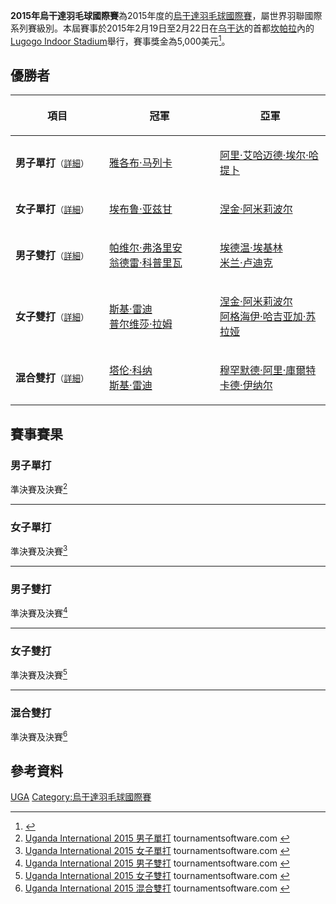 {{noteTA|G1=Badminton}}
{{infobox badminton event
|name           = 2015年烏干達羽毛球國際賽
|image          = 
|size           = 
|caption        =
|dates          = 2015年2月19日－2月22日
|number_edition = 
|level          = 4B
|prize_money    = 5,000美元
|location       = {{UGA}}[[坎帕拉|坎帕拉]]
|venue          = Lugogo Indoor Stadium
|previous       = 2014年烏干達羽毛球國際賽 
|next           = 2016年烏干達羽毛球國際賽
}}
'''2015年烏干達羽毛球國際賽'''為2015年度的[[烏干達羽毛球國際賽|烏干達羽毛球國際賽]]，屬世界羽聯國際系列賽級別。本屆賽事於2015年2月19日至2月22日在[[乌干达|乌干达]]的首都[[坎帕拉|坎帕拉]]內的[[Lugogo_Indoor_Stadium|Lugogo Indoor Stadium]]舉行，賽事獎金為5,000美元<ref>{{cite web|title=Tournament prospectus of 2015 UGANDA INTERNATIONAL|url=http://www.bwfbadminton.org/file.aspx?id=608645&dl=1|publisher=BWF|accessdate=2015-10-24|archive-date=2016-03-05|archive-url=https://web.archive.org/web/20160305075938/http://www.bwfbadminton.org/file.aspx?id=608645&dl=1|dead-url=no}}{{en}}</ref>。

== 優勝者 ==
{| class=wikitable style="font-size:small"
!width="200"|項目
!width="250"|冠軍
!width="250"|亞軍
|-
|'''男子單打'''<small>（[[#男子單打|詳細]]）</small>
|{{flagicon|RSA}} [[雅各布·马列卡|雅各布·马列卡]]
|{{flagicon|EGY}} [[阿里·艾哈迈德·埃尔·哈提卜|阿里·艾哈迈德·埃尔·哈提卜]]
|-
|'''女子單打'''<small>（[[#女子單打|詳細]]）</small>
|{{flagicon|TUR}} [[埃布鲁·亚兹甘|埃布鲁·亚兹甘]]
|{{flagicon|IRI}} [[涅金·阿米莉波尔|涅金·阿米莉波尔]]
|-
|'''男子雙打'''<small>（[[#男子雙打|詳細]]）</small>
|{{flagicon|CZE}} [[帕维尔·弗洛里安|帕维尔·弗洛里安]]<br/>{{flagicon|CZE}} [[翁德雷·科普里瓦|翁德雷·科普里瓦]]
|{{flagicon|UGA}} [[埃德温·埃基林|埃德温·埃基林]]<br/>{{flagicon|CZE}} [[米兰·卢迪克|米兰·卢迪克]]
|-
|'''女子雙打'''<small>（[[#女子雙打|詳細]]）</small>
|{{flagicon|IND}} [[斯基·雷迪|斯基·雷迪]]<br/>{{flagicon|IND}} [[普尔维莎·拉姆|普尔维莎·拉姆]]
|{{flagicon|IRI}} [[涅金·阿米莉波尔|涅金·阿米莉波尔]]<br/>{{flagicon|IRI}} [[阿格海伊·哈吉亚加·苏拉娅|阿格海伊·哈吉亚加·苏拉娅]]
|-
|'''混合雙打'''<small>（[[#混合雙打|詳細]]）</small>
|{{flagicon|IND}} [[塔伦·科纳|塔伦·科纳]]<br/>{{flagicon|IND}} [[斯基·雷迪|斯基·雷迪]]
|{{flagicon|TUR}} [[穆罕默德·阿里·庫爾特|穆罕默德·阿里·庫爾特]]<br/>{{flagicon|TUR}} [[卡德·伊纳尔|卡德·伊纳尔]]
|}

== 賽事賽果 ==
=== 男子單打 ===
;準決賽及決賽<ref name="MS">[http://bwf.tournamentsoftware.com/sport/draw.aspx?id=AD2E4D16-69EC-4A44-8CE9-313A6D408912&draw=2 Uganda International 2015 男子單打] {{Wayback|url=http://bwf.tournamentsoftware.com/sport/draw.aspx?id=AD2E4D16-69EC-4A44-8CE9-313A6D408912&draw=2 |date=20200316082039 }} tournamentsoftware.com {{en}}</ref>
{{4TeamBracket-Tennis5-v2
| team-width=200
| RD1-seed1=1
| RD1-team1={{flagicon|CZE}} [[米兰·卢迪克|米兰·卢迪克]]
| RD1-score1-1='''11
| RD1-score1-2=7
| RD1-score1-3=6
| RD1-score1-4=9
| RD1-score1-5=
| RD1-seed2=8
| RD1-team2='''{{flagicon|RSA}} [[雅各布·马列卡|雅各布·马列卡]]
| RD1-score2-1=9
| RD1-score2-2='''11
| RD1-score2-3='''11
| RD1-score2-4='''11
| RD1-score2-5=

| RD1-seed3=
| RD1-team3='''{{nowrap|{{flagicon|EGY}} [[阿里·艾哈迈德·埃尔·哈提卜|阿里·艾哈迈德·埃尔·哈提卜]]}}
| RD1-score3-1='''11
| RD1-score3-2=3
| RD1-score3-3='''11
| RD1-score3-4=8
| RD1-score3-5='''11
| RD1-seed4=
| RD1-team4={{flagicon|RSA}} [[普拉卡什·维查雅纳特|普拉卡什·维查雅纳特]]
| RD1-score4-1=9
| RD1-score4-2='''11
| RD1-score4-3=6
| RD1-score4-4='''11
| RD1-score4-5=10

| RD2-seed1=1
| RD2-team1='''{{flagicon|RSA}} [[雅各布·马列卡|雅各布·马列卡]]
| RD2-score1-1='''11
| RD2-score1-2='''11
| RD2-score1-3='''11
| RD2-score1-4=
| RD2-score1-5=
| RD2-seed2=
| RD2-team2={{nowrap|{{flagicon|EGY}} [[阿里·艾哈迈德·埃尔·哈提卜|阿里·艾哈迈德·埃尔·哈提卜]]}}
| RD2-score2-1=8
| RD2-score2-2=10
| RD2-score2-3=2
| RD2-score2-4=
| RD2-score2-5=
}}
----

=== 女子單打 ===
;準決賽及決賽<ref name="WS">[http://bwf.tournamentsoftware.com/sport/draw.aspx?id=AD2E4D16-69EC-4A44-8CE9-313A6D408912&draw=4 Uganda International 2015 女子單打] {{Wayback|url=http://bwf.tournamentsoftware.com/sport/draw.aspx?id=AD2E4D16-69EC-4A44-8CE9-313A6D408912&draw=4 |date=20200316082045 }} tournamentsoftware.com {{en}}</ref>
{{4TeamBracket-Tennis5-v2
| team-width=200
| RD1-seed1=7
| RD1-team1='''{{flagicon|TUR}} [[埃布鲁·亚兹甘|埃布鲁·亚兹甘]]
| RD1-score1-1='''11
| RD1-score1-2='''11
| RD1-score1-3=8
| RD1-score1-4=6
| RD1-score1-5='''11
| RD1-seed2=
| RD1-team2={{nowrap|{{flagicon|IRI}} [[阿格海伊·哈吉亚加·苏拉娅|阿格海伊·哈吉亚加·苏拉娅]]}}
| RD1-score2-1=6
| RD1-score2-2=7
| RD1-score2-3='''11
| RD1-score2-4='''11
| RD1-score2-5=7

| RD1-seed3=
| RD1-team3='''{{flagicon|IRI}} [[涅金·阿米莉波尔|涅金·阿米莉波尔]]
| RD1-score3-1=7
| RD1-score3-2='''11
| RD1-score3-3=5
| RD1-score3-4='''11
| RD1-score3-5='''11
| RD1-seed4=2
| RD1-team4={{flagicon|MRI}} [[凯特·甫·库内|凯特·甫·库内]]
| RD1-score4-1='''11
| RD1-score4-2=10
| RD1-score4-3='''11
| RD1-score4-4=8
| RD1-score4-5=5

| RD2-seed1=7
| RD2-team1='''{{flagicon|TUR}} [[埃布鲁·亚兹甘|埃布鲁·亚兹甘]]
| RD2-score1-1='''11
| RD2-score1-2=8
| RD2-score1-3='''11
| RD2-score1-4='''11
| RD2-score1-5=
| RD2-seed2=
| RD2-team2={{nowrap|{{flagicon|IRI}} [[涅金·阿米莉波尔|涅金·阿米莉波尔]]}}
| RD2-score2-1=9
| RD2-score2-2='''11
| RD2-score2-3=8
| RD2-score2-4=7
| RD2-score2-5=
}}
----

=== 男子雙打 ===
;準決賽及決賽<ref name="MD">[http://bwf.tournamentsoftware.com/sport/draw.aspx?id=AD2E4D16-69EC-4A44-8CE9-313A6D408912&draw=5 Uganda International 2015 男子雙打] {{Wayback|url=http://bwf.tournamentsoftware.com/sport/draw.aspx?id=AD2E4D16-69EC-4A44-8CE9-313A6D408912&draw=5 |date=20200316082050 }} tournamentsoftware.com {{en}}</ref>
{{4TeamBracket-Tennis5-v2
| team-width=200
| RD1-seed1=
| RD1-team1='''{{flagicon|UGA}} [[埃德温·埃基林|埃德温·埃基林]]<br/> {{flagicon|CZE}} [[米兰·卢迪克|米兰·卢迪克]]
| RD1-score1-1=9
| RD1-score1-2='''11
| RD1-score1-3='''11
| RD1-score1-4='''11
| RD1-score1-5=
| RD1-seed2=
| RD1-team2={{nowrap|{{flagicon|BUL}} [[布拉戈韦斯特·基斯耶夫|布拉戈韦斯特·基斯耶夫]]<br/> {{flagicon|SLO}} [[阿伦·罗伊|阿伦·罗伊]]}}
| RD1-score2-1='''11
| RD1-score2-2=6
| RD1-score2-3=9
| RD1-score2-4=6
| RD1-score2-5=

| RD1-seed3=3
| RD1-team3={{flagicon|NGR}} [[埃内约·阿巴|埃内约·阿巴]]<br/> {{flagicon|NGR}} [[维克托·马坎朱|维克托·马坎朱]]
| RD1-score3-1=10
| RD1-score3-2=5
| RD1-score3-3=10
| RD1-score3-4=
| RD1-score3-5=
| RD1-seed4=2
| RD1-team4='''{{flagicon|CZE}} [[帕维尔·弗洛里安|帕维尔·弗洛里安]]<br/> {{flagicon|CZE}} [[翁德雷·科普里瓦|翁德雷·科普里瓦]]
| RD1-score4-1='''11
| RD1-score4-2='''11
| RD1-score4-3='''11
| RD1-score4-4=
| RD1-score4-5=

| RD2-seed1=
| RD2-team1={{flagicon|UGA}} [[埃德温·埃基林|埃德温·埃基林]]<br/> {{flagicon|CZE}} [[米兰·卢迪克|米兰·卢迪克]]
| RD2-score1-1='''11
| RD2-score1-2=5
| RD2-score1-3='''11
| RD2-score1-4=6
| RD2-score1-5=8
| RD2-seed2=2
| RD2-team2='''{{flagicon|CZE}} [[帕维尔·弗洛里安|帕维尔·弗洛里安]]<br/> {{flagicon|CZE}} [[翁德雷·科普里瓦|翁德雷·科普里瓦]]
| RD2-score2-1=7
| RD2-score2-2='''11
| RD2-score2-3=10
| RD2-score2-4='''11
| RD2-score2-5='''11
}}
----

=== 女子雙打 ===
;準決賽及決賽<ref name="WD">[http://bwf.tournamentsoftware.com/sport/draw.aspx?id=AD2E4D16-69EC-4A44-8CE9-313A6D408912&draw=7 Uganda International 2015 女子雙打] {{Wayback|url=http://bwf.tournamentsoftware.com/sport/draw.aspx?id=AD2E4D16-69EC-4A44-8CE9-313A6D408912&draw=7 |date=20200316082054 }} tournamentsoftware.com {{en}}</ref>
{{4TeamBracket-Tennis5-v2
| team-width=200
| RD1-seed1=Q
| RD1-team1='''{{nowrap|{{flagicon|IRI}} [[涅金·阿米莉波尔|涅金·阿米莉波尔]]<br/> {{flagicon|IRI}} [[阿格海伊·哈吉亚加·苏拉娅|阿格海伊·哈吉亚加·苏拉娅]]}}
| RD1-score1-1='''11
| RD1-score1-2=7
| RD1-score1-3='''11
| RD1-score1-4='''11
| RD1-score1-5=
| RD1-seed2=
| RD1-team2={{flagicon|MRI}} [[凯特·甫·库内|凯特·甫·库内]]<br/> {{flagicon|NGR}} [[格雷斯·加布里埃尔|格雷斯·加布里埃尔]]
| RD1-score2-1=5
| RD1-score2-2='''11
| RD1-score2-3=8
| RD1-score2-4=10
| RD1-score2-5=

| RD1-seed3=
| RD1-team3='''{{flagicon|IND}} [[斯基·雷迪|斯基·雷迪]]<br/> {{flagicon|IND}} [[普尔维莎·拉姆|普尔维莎·拉姆]]
| RD1-score3-1='''11
| RD1-score3-2='''11
| RD1-score3-3='''11
| RD1-score3-4=
| RD1-score3-5=
| RD1-seed4=2
| RD1-team4={{flagicon|RSA}} [[珍妮弗·弗莱|珍妮弗·弗莱]]<br/> {{flagicon|RSA}} [[桑德拉·勒格兰其|桑德拉·勒格兰其]]
| RD1-score4-1=4
| RD1-score4-2=2
| RD1-score4-3=7
| RD1-score4-4=
| RD1-score4-5=

| RD2-seed1=Q
| RD2-team1={{nowrap|{{flagicon|IRI}} [[涅金·阿米莉波尔|涅金·阿米莉波尔]]<br/> {{flagicon|IRI}} [[阿格海伊·哈吉亚加·苏拉娅|阿格海伊·哈吉亚加·苏拉娅]]}}
| RD2-score1-1=7
| RD2-score1-2='''11
| RD2-score1-3='''11
| RD2-score1-4=7
| RD2-score1-5=3
| RD2-seed2=
| RD2-team2='''{{flagicon|IND}} [[斯基·雷迪|斯基·雷迪]]<br/> {{flagicon|IND}} [[普尔维莎·拉姆|普尔维莎·拉姆]]
| RD2-score2-1='''11
| RD2-score2-2=6
| RD2-score2-3=8
| RD2-score2-4='''11
| RD2-score2-5='''11
}}
----

=== 混合雙打 ===
;準決賽及決賽<ref name="XD">[http://bwf.tournamentsoftware.com/sport/draw.aspx?id=AD2E4D16-69EC-4A44-8CE9-313A6D408912&draw=8 Uganda International 2015 混合雙打] {{Wayback|url=http://bwf.tournamentsoftware.com/sport/draw.aspx?id=AD2E4D16-69EC-4A44-8CE9-313A6D408912&draw=8 |date=20200316082059 }} tournamentsoftware.com {{en}}</ref>
{{4TeamBracket-Tennis5-v2
| team-width=200
| RD1-seed1=1
| RD1-team1={{flagicon|RSA}} [[安德里斯·马兰|安德里斯·马兰]]<br/> {{flagicon|RSA}} [[珍妮弗·弗莱|珍妮弗·弗莱]]
| RD1-score1-1=5
| RD1-score1-2=8
| RD1-score1-3=10
| RD1-score1-4=
| RD1-score1-5=
| RD1-seed2=
| RD1-team2='''{{flagicon|TUR}} [[穆罕默德·阿里·庫爾特|穆罕默德·阿里·庫爾特]]<br/> {{flagicon|TUR}} [[卡德·伊纳尔|卡德·伊纳尔]]
| RD1-score2-1='''11
| RD1-score2-2='''11
| RD1-score2-3='''11
| RD1-score2-4=
| RD1-score2-5=

| RD1-seed3=
| RD1-team3='''{{flagicon|IND}} [[塔伦·科纳|塔伦·科纳]]<br/> {{flagicon|IND}} [[斯基·雷迪|斯基·雷迪]]
| RD1-score3-1='''11
| RD1-score3-2='''11
| RD1-score3-3='''11
| RD1-score3-4=
| RD1-score3-5=
| RD1-seed4=2
| RD1-team4={{flagicon|TUR}} [[拉马赞·奥斯图克|拉马赞·奥斯图克]]<br/> {{flagicon|TUR}} [[内斯里汉·基利希|内斯里汉·基利希]]
| RD1-score4-1=6
| RD1-score4-2=4
| RD1-score4-3=6
| RD1-score4-4=
| RD1-score4-5=

| RD2-seed1=
| RD2-team1={{flagicon|TUR}} [[穆罕默德·阿里·庫爾特|穆罕默德·阿里·庫爾特]]<br/> {{flagicon|TUR}} [[卡德·伊纳尔|卡德·伊纳尔]]
| RD2-score1-1=8
| RD2-score1-2=10
| RD2-score1-3=6
| RD2-score1-4=
| RD2-score1-5=
| RD2-seed2=
| RD2-team2='''{{nowrap|{{flagicon|IND}} [[塔伦·科纳|塔伦·科纳]]<br/> {{flagicon|IND}} [[斯基·雷迪|斯基·雷迪]]}}
| RD2-score2-1='''11
| RD2-score2-2='''11
| RD2-score2-3='''11
| RD2-score2-4=
| RD2-score2-5=
}}

== 參考資料 ==
{{Reflist}}

[[Category:2015年世界羽聯國際系列賽|UGA]]
[[Category:烏干達羽毛球國際賽|Category:烏干達羽毛球國際賽]]